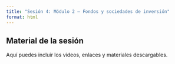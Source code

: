 ```yaml
---
title: "Sesión 4: Módulo 2 – Fondos y sociedades de inversión"
format: html
---
```


::: {.callout-note}
## Material de la sesión

Aquí puedes incluir los vídeos, enlaces y materiales descargables.
:::
